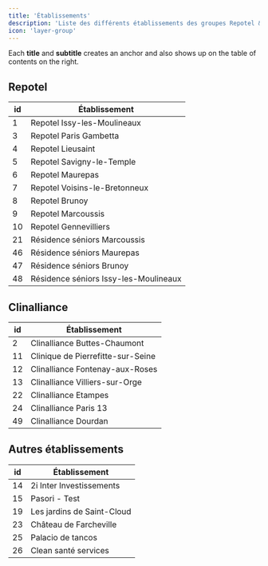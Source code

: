 ```yaml
---
title: 'Établissements'
description: 'Liste des différents établissements des groupes Repotel & Clinalliance'
icon: 'layer-group'
---
```


<Tip>

Each **title** and **subtitle** creates an anchor and also shows up on the table of contents on the right.

</Tip>

## Repotel

| id            | Établissement   |
| ------------- | ----------------- |
| 1     | Repotel Issy-les-Moulineaux |
| 3     | Repotel Paris Gambetta |
| 4     | Repotel Lieusaint |
| 5     | Repotel Savigny-le-Temple |
| 6     | Repotel Maurepas |
| 7     | Repotel Voisins-le-Bretonneux |
| 8     | Repotel Brunoy |
| 9     | Repotel Marcoussis |
| 10    | Repotel Gennevilliers |
| 21    | Résidence séniors Marcoussis |
| 46    | Résidence séniors Maurepas |
| 47    | Résidence séniors Brunoy |
| 48    | Résidence séniors Issy-les-Moulineaux |

## Clinalliance

| id            | Établissement   |
| ------------- | ----------------- |
| 2     | Clinalliance Buttes-Chaumont |
| 11    | Clinique de Pierrefitte-sur-Seine |
| 12    | Clinalliance Fontenay-aux-Roses |
| 13    | Clinalliance Villiers-sur-Orge |
| 22    | Clinalliance Etampes |
| 24    | Clinalliance Paris 13 |
| 49    | Clinalliance Dourdan |

## Autres établissements

| id            | Établissement   |
| ------------- | ----------------- |
| 14    | 2i Inter Investissements |
| 15    | Pasori - Test |
| 19    | Les jardins de Saint-Cloud |
| 23    | Château de Farcheville |
| 25    | Palacio de tancos |
| 26    | Clean santé services |
